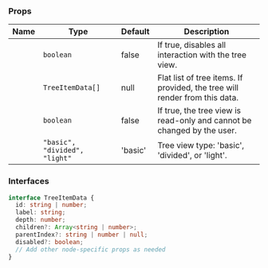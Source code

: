 
### Props

| Name | Type | Default | Description |
| ---- | ---- | ------- | ----------- |
| <TkBadge label="disabled" variant="primary" size="large" type="filledlight"/> | <code>boolean</code> | false | If true, disables all interaction with the tree view. |
| <TkBadge label="items" variant="primary" size="large" type="filledlight"/> | <code>TreeItemData[]</code> | null | Flat list of tree items. If provided, the tree will render from this data. |
| <TkBadge label="readonly" variant="primary" size="large" type="filledlight"/> | <code>boolean</code> | false | If true, the tree view is read-only and cannot be changed by the user. |
| <TkBadge label="type" variant="primary" size="large" type="filledlight"/> | <code>"basic", "divided", "light"</code> | 'basic' | Tree view type: 'basic', 'divided', or 'light'. |

### Interfaces



```typescript
interface TreeItemData {
  id: string | number;
  label: string;
  depth: number;
  children?: Array<string | number>;
  parentIndex?: string | number | null;
  disabled?: boolean;
  // Add other node-specific props as needed
}
```

